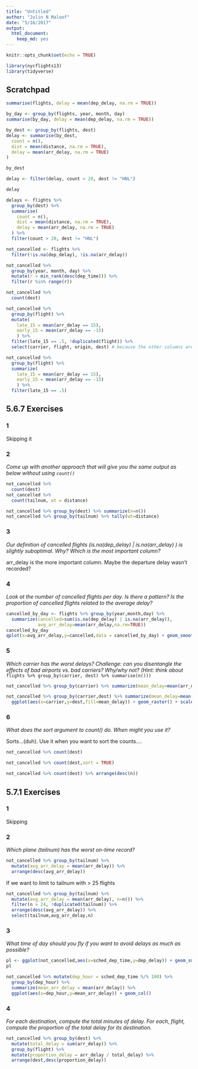 ```yaml
---
title: "Untitled"
author: "Julin N Maloof"
date: "5/16/2017"
output: 
  html_document: 
    keep_md: yes
---
```


```r
knitr::opts_chunk$set(echo = TRUE)
```



```r
library(nycflights13)
library(tidyverse)
```

## Scratchpad

```r
summarise(flights, delay = mean(dep_delay, na.rm = TRUE))
```

```r
by_day <- group_by(flights, year, month, day)
summarise(by_day, delay = mean(dep_delay, na.rm = TRUE))
```

```r
by_dest <- group_by(flights, dest)
delay <- summarise(by_dest,
  count = n(),
  dist = mean(distance, na.rm = TRUE),
  delay = mean(arr_delay, na.rm = TRUE)
)

by_dest

delay <- filter(delay, count > 20, dest != "HNL")

delay
```

```r
delays <- flights %>% 
  group_by(dest) %>% 
  summarise(
    count = n(),
    dist = mean(distance, na.rm = TRUE),
    delay = mean(arr_delay, na.rm = TRUE)
  ) %>% 
  filter(count > 20, dest != "HNL")

```

```r
not_cancelled <- flights %>% 
  filter(!is.na(dep_delay), !is.na(arr_delay))
```

```r
not_cancelled %>% 
  group_by(year, month, day) %>% 
  mutate(r = min_rank(desc(dep_time))) %>% 
  filter(r %in% range(r))
```

```r
not_cancelled %>% 
  count(dest)
```

```r
not_cancelled %>%
  group_by(flight) %>%
  mutate(
    late_15 = mean(arr_delay == 15),
    early_15 = mean(arr_delay == -15)
    ) %>%
  filter(late_15 == .5, !duplicated(flight)) %>%
  select(carrier, flight, origin, dest) # because the other columns are specific to particular days
```

```r
not_cancelled %>%
  group_by(flight) %>%
  summarize(
    late_15 = mean(arr_delay == 15),
    early_15 = mean(arr_delay == -15)
    ) %>%
  filter(late_15 == .5)
```


## 5.6.7 Exercises

### 1

Skipping it

### 2

_Come up with another approach that will give you the same output as below without using `count()`_
```r
not_cancelled %>% 
  count(dest)
not_cancelled %>% 
  count(tailnum, wt = distance)
```

```r
not_cancelled %>% group_by(dest) %>% summarize(n=n())
not_cancelled %>% group_by(tailnum) %>% tally(wt=distance)

```

### 3

_Our definition of cancelled flights (is.na(dep_delay) | is.na(arr_delay) ) is slightly suboptimal. Why? Which is the most important column?_

arr_delay is the more important column.  Maybe the departure delay wasn't recorded?

### 4

_Look at the number of cancelled flights per day. Is there a pattern? Is the proportion of cancelled flights related to the average delay?_

```r
cancelled_by_day <- flights %>% group_by(year,month,day) %>%
  summarize(cancelled=sum(is.na(dep_delay) | is.na(arr_delay)),
            avg_arr_delay=mean(arr_delay,na.rm=TRUE))
cancelled_by_day
qplot(x=avg_arr_delay,y=cancelled,data = cancelled_by_day) + geom_smooth()
```

### 5 

_Which carrier has the worst delays? Challenge: can you disentangle the effects of bad airports vs. bad carriers? Why/why not? (Hint: think about_ `flights %>% group_by(carrier, dest) %>% summarise(n()))`

```r
not_cancelled %>% group_by(carrier) %>% summarize(mean_delay=mean(arr_delay)) %>% arrange(desc(mean_delay))
```

```r
not_cancelled %>% group_by(carrier,dest) %>% summarize(mean_delay=mean(arr_delay)) %>% arrange(desc(mean_delay)) %>%
  ggplot(aes(x=carrier,y=dest,fill=mean_delay)) + geom_raster() + scale_fill_gradient()
```


### 6

_What does the sort argument to count() do. When might you use it?_

Sorts...(duh).  Use it when you want to sort the counts....
```r
not_cancelled %>% count(dest)

not_cancelled %>% count(dest,sort = TRUE)

not_cancelled %>% count(dest) %>% arrange(desc(n))
```

## 5.7.1 Exercises

### 1

Skipping

### 2

_Which plane (tailnum) has the worst on-time record?_


```r
not_cancelled %>% group_by(tailnum) %>%
  mutate(avg_arr_delay = mean(arr_delay)) %>% 
  arrange(desc(avg_arr_delay))
```

If we want to limit to tailnum with > 25 flights
```r
not_cancelled %>% group_by(tailnum) %>%
  mutate(avg_arr_delay = mean(arr_delay), n=n()) %>% 
  filter(n > 24, !duplicated(tailnum)) %>%
  arrange(desc(avg_arr_delay)) %>%
  select(tailnum,avg_arr_delay,n)
```

### 3
_What time of day should you fly if you want to avoid delays as much as possible?_

```r
pl <- ggplot(not_cancelled,aes(x=sched_dep_time,y=dep_delay)) + geom_smooth()
pl
```

```r
not_cancelled %>% mutate(dep_hour = sched_dep_time %/% 100) %>%
  group_by(dep_hour) %>%
  summarize(mean_arr_delay = mean(arr_delay)) %>%
  ggplot(aes(x=dep_hour,y=mean_arr_delay)) + geom_col()
```

### 4

_For each destination, compute the total minutes of delay. For each, flight, compute the proportion of the total delay for its destination._

```r
not_cancelled %>% group_by(dest) %>%
  mutate(total_delay = sum(arr_delay)) %>%
  group_by(flight) %>%
  mutate(proportion_delay = arr_delay / total_delay) %>%
  arrange(dest,desc(proportion_delay))
```

